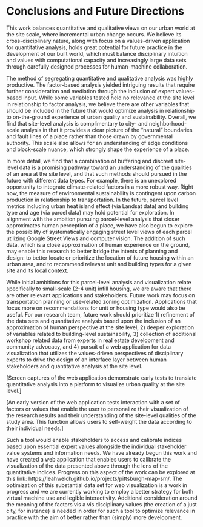 # Conclusions and Future Directions

This work balances quantitative and qualitative views on our urban world at the site scale, where incremental urban change occurs. We believe its cross-disciplinary nature, along with focus on a values-driven application for quantitative analysis, holds great potential for future practice in the development of our built world, which must balance disciplinary intuition and values with computational capacity and increasingly large data sets through carefully designed processes for human-machine collaboration.

The method of segregating quantitative and qualitative analysis was highly productive. The factor-based analysis yielded intriguing results that require further consideration and mediation through the inclusion of expert values-based input. While some variables tested held no relevance at the site level in relationship to factor analysis, we believe there are other variables that should be included in the future that would optimize analysis in relationship to on-the-ground experience of urban quality and sustainability. Overall, we find that site-level analysis is complimentary to city- and neighborhood-scale analysis in that it provides a clear picture of the “natural” boundaries and fault lines of a place rather than those drawn by governmental authority. This scale also allows for an understanding of edge conditions and block-scale nuance, which strongly shape the experience of a place.

In more detail, we find that a combination of buffering and discreet site-level data is a promising pathway toward an understanding of the qualities of an area at the site level, and that such methods should pursued in the future with different data types. For example, there is an unexplored opportunity to integrate climate-related factors in a more robust way. Right now, the measure of environmental sustainability is contingent upon carbon production in relationship to transportation. In the future, parcel level metrics including urban heat island effect (via Landsat data) and building type and age (via parcel data) may hold potential for exploration. In alignment with the ambition pursuing parcel-level analysis that closer approximates human perception of a place, we have also begun to explore the possibility of systematically engaging street level views of each parcel utilizing Google Street Views and computer vision. The addition of such data, which is a close approximation of human experience on the ground, may enable this research to better bridge the intents of planning and design: to better locate or prioritize the location of future housing within an urban area, and to recommend relevant unit and building types for a given site and its local context.

While initial ambitions for this parcel-level analysis and visualization relate specifically to small-scale (2-4 unit) infill housing, we are aware that there are other relevant applications and stakeholders. Future work may focus on transportation planning or use-related zoning optimization. Applications that focus more on recommendations for unit or housing type would also be useful.
For our research team, future work should prioritize 1) refinement of the data sets and quantitative analysis based upon the inclusion of an approximation of human perspective at the site level, 2) deeper exploration of variables related to building-level sustainability, 3) collection of additional workshop related data from experts in real estate development and community advocacy, and 4) pursuit of a web application for data visualization that utilizes the values-driven perspectives of disciplinary experts to drive the design of an interface layer between human stakeholders and quantitative analysis at the site level.

[Screen captures of the web application demonstrate early tests to translate quantitative analysis into a platform to visualize urban quality at the site level.]

[An early version of the web application tests interaction with a set of factors or values that enable the user to personalize their visualization of the research results and their understanding of the site-level qualities of the study area. This function allows users to self-weight the data according to their individual needs.]

Such a tool would enable stakeholders to access and calibrate indices based upon essential expert values alongside the individual stakeholder value systems and information needs. We have already begun this work and have created a web application that enables users to calibrate the visualization of the data presented above through the lens of the quantitative indices. Progress on this aspect of the work can be explored at this link: https://leahwelch.github.io/projects/pittsburgh-map-sm/. The optimization of this substantial data set for web visualization is a work in progress and we are currently working to employ a better strategy for both virtual machine use and legible interactivity. Additional consideration around the meaning of the factors vis a vis disciplinary values (the creation of a just city, for instance) is needed in order for such a tool to optimize relevance in practice with the aim of better rather than (simply) more development.
